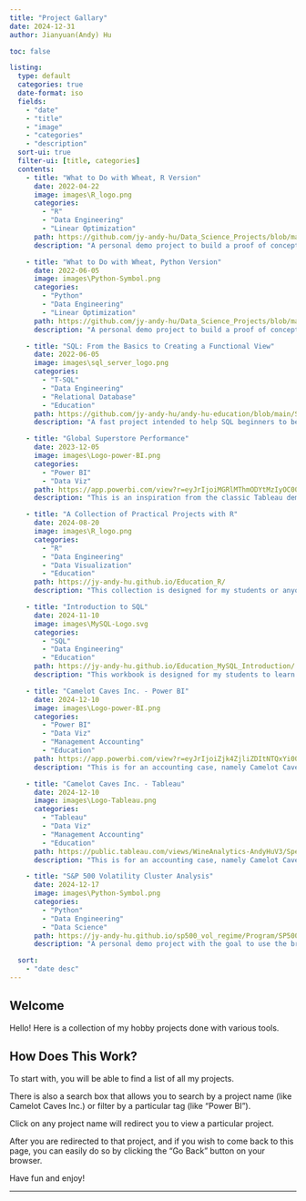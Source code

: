 ```yaml
---
title: "Project Gallary"
date: 2024-12-31
author: Jianyuan(Andy) Hu

toc: false

listing: 
  type: default
  categories: true
  date-format: iso
  fields: 
    - "date"
    - "title"
    - "image"
    - "categories"
    - "description"
  sort-ui: true
  filter-ui: [title, categories]
  contents: 
    - title: "What to Do with Wheat, R Version"
      date: 2022-04-22
      image: images\R_logo.png
      categories: 
        - "R"
        - "Data Engineering"
        - "Linear Optimization"
      path: https://github.com/jy-andy-hu/Data_Science_Projects/blob/main/What_to_Do_with_Wheat/What_to_Do_with_Wheat_R_Version.ipynb
      description: "A personal demo project to build a proof of concept for inventory purchase optimizer. Both R and Python versions are available. This is R version."

    - title: "What to Do with Wheat, Python Version"
      date: 2022-06-05
      image: images\Python-Symbol.png
      categories: 
        - "Python"
        - "Data Engineering"
        - "Linear Optimization"
      path: https://github.com/jy-andy-hu/Data_Science_Projects/blob/main/What_to_Do_with_Wheat/What_to_Do_with_Wheat.ipynb
      description: "A personal demo project to build a proof of concept for inventory purchase optimizer. Both R and Python versions are available. This is Python version."

    - title: "SQL: From the Basics to Creating a Functional View"
      date: 2022-06-05
      image: images\sql_server_logo.png
      categories: 
        - "T-SQL"
        - "Data Engineering"
        - "Relational Database"
        - "Education"
      path: https://github.com/jy-andy-hu/andy-hu-education/blob/main/SQL/AdventureWorks/SQL_Basics_Create_Useful_Compensation_View.ipynb
      description: "A fast project intended to help SQL beginners to being highly functional, through a practical practical use case, modelled by AdventureWorks (Microsoft) demo database."    

    - title: "Global Superstore Performance"
      date: 2023-12-05
      image: images\Logo-power-BI.png
      categories: 
        - "Power BI"
        - "Data Viz"
      path: https://app.powerbi.com/view?r=eyJrIjoiMGRlMThmODYtMzIyOC00NmJhLTliZGEtNTMzYWM0NGE5N2Q4IiwidCI6IjJlYTIwYzQ3LTNlZjUtNDNkNy1iZWQ3LWIwNDBmYzBhMzkyNiIsImMiOjZ9
      description: "This is an inspiration from the classic Tableau demo project - Global Superstore reimagined and expressed in Power BI."

    - title: "A Collection of Practical Projects with R"
      date: 2024-08-20
      image: images\R_logo.png
      categories: 
        - "R"
        - "Data Engineering"
        - "Data Visualization"
        - "Education"
      path: https://jy-andy-hu.github.io/Education_R/
      description: "This collection is designed for my students or anyone who want to be productive and analytical with R through a series of practical data projects."

    - title: "Introduction to SQL"
      date: 2024-11-10
      image: images\MySQL-Logo.svg
      categories: 
        - "SQL"
        - "Data Engineering"
        - "Education"
      path: https://jy-andy-hu.github.io/Education_MySQL_Introduction/
      description: "This workbook is designed for my students to learn basics of SQL using MySQL database as the database environment."

    - title: "Camelot Caves Inc. - Power BI"
      date: 2024-12-10
      image: images\Logo-power-BI.png
      categories: 
        - "Power BI"
        - "Data Viz"
        - "Management Accounting"
        - "Education"
      path: https://app.powerbi.com/view?r=eyJrIjoiZjk4ZjliZDItNTQxYi00ZWM5LTg2YzItMmUyZDdiNmY3OTYyIiwidCI6IjJlYTIwYzQ3LTNlZjUtNDNkNy1iZWQ3LWIwNDBmYzBhMzkyNiIsImMiOjZ9
      description: "This is for an accounting case, namely Camelot Caves Inc. See 'Visual Analytics for Camelot Caves Inc. (CCI)' in 'For Education' section for more details."

    - title: "Camelot Caves Inc. - Tableau"
      date: 2024-12-10
      image: images\Logo-Tableau.png
      categories: 
        - "Tableau"
        - "Data Viz"
        - "Management Accounting"
        - "Education"
      path: https://public.tableau.com/views/WineAnalytics-AndyHuV3/SpeicalNotes?:language=en-GB&:sid=&:redirect=auth&:display_count=n&:origin=viz_share_link
      description: "This is for an accounting case, namely Camelot Caves Inc. See 'Visual Analytics for Camelot Caves Inc. (CCI)' in 'For Education' section for more details."

    - title: "S&P 500 Volatility Cluster Analysis"
      date: 2024-12-17
      image: images\Python-Symbol.png
      categories: 
        - "Python"
        - "Data Engineering"
        - "Data Science"
      path: https://jy-andy-hu.github.io/sp500_vol_regime/Program/SP500_Vol_Clussters.html
      description: "A personal demo project with the goal to use the broad stock index S&P500 to model and understand the index volatility levels."

  sort: 
    - "date desc"
---
```


## Welcome

Hello! Here is a collection of my hobby projects done with various tools.

## How Does This Work?

To start with, you will be able to find a list of all my projects. 

There is also a search box that allows you to search by a project name (like Camelot Caves Inc.) or filter by a particular tag (like "Power BI").

Click on any project name will redirect you to view a particular project.

After you are redirected to that project, and if you wish to come back to this page, you can easily do so by clicking the "Go Back" button on your browser. 

Have fun and enjoy! 

-------

